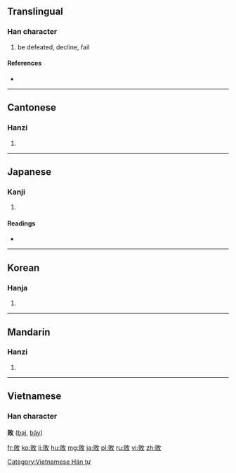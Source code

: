 {{also|败}}
==Translingual==

===Han character===
{{Han char|rn=66|rad=攴|as=07|sn=11|four=6884<sub>0</sub>|canj=月金人大 (BCOK)}}

# be defeated, decline, fail

====References====
* {{Han ref|kx=0471.150|dkj=13227|dj=0824.020|hdz=21462.020|uh=6557|ud=25943|bh=B1D1|bd=45521}}

----

==Cantonese==

===Hanzi===
{{yue-hanzi|jyut=|y=baai6|sim=败}}

# {{defn|Cantonese|sort=攴07}}

----

==Japanese==

===Kanji===
{{ja-kanji|grade=4|rs=攴07}}

# {{defn|Japanese|sort=攴07}}

====Readings====
* {{ja-readings|on=[[はい]] (hai), [[ばい]] (bai)|kun=[[やぶれる]] (yabureru), [[やぶる]] (yaburu)}}

----

==Korean==

===Hanja===
{{ko-hanja|hangeul=패|eumhun=|rv=pae|mr=p'ae|y=phay}}

# {{defn|Korean|sort=攴07}}

----

==Mandarin==

===Hanzi===
{{cmn-hanzi|sim=败|pin=[[bài]] ([[bai4]]), [[jiāo]] ([[jiao1]])|wg=pai<sup>4</sup>, chiao<sup>1</sup>}}
#{{defn|Mandarin|sort=攴07}}

----

==Vietnamese==
===Han character===
'''敗''' ([[bại]], [[bậy]])

[[Category:Vietnamese Hán tự]]

[[fr:敗]]
[[ko:敗]]
[[li:敗]]
[[hu:敗]]
[[mg:敗]]
[[ja:敗]]
[[pl:敗]]
[[ru:敗]]
[[vi:敗]]
[[zh:敗]]